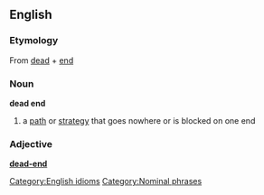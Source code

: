 ==English==
===Etymology===
From [[dead]] + [[end]]
===Noun===
'''dead end'''
#{{idiom}} a [[path]] or [[strategy]] that goes nowhere or is blocked on one end
 
===Adjective===
'''[[dead-end]]'''
[[Category:English idioms]]
[[Category:Nominal phrases]]
